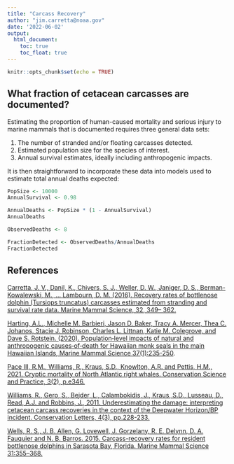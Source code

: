```yaml
---
title: "Carcass Recovery"
author: "jim.carretta@noaa.gov"
date: '2022-06-02'
output:
  html_document:
    toc: true
    toc_float: true
---
```


```r
knitr::opts_chunk$set(echo = TRUE)
```

## What fraction of cetacean carcasses are documented?

Estimating the proportion of human-caused mortality and serious injury to marine mammals
that is documented requires three general data sets:

1. The number of stranded and/or floating carcasses detected.
2. Estimated population size for the species of interest.
3. Annual survival estimates, ideally including anthropogenic impacts.

It is then straightforward to incorporate these data into models used to estimate total annual deaths expected:

```r
PopSize <- 10000
AnnualSurvival <- 0.98

AnnualDeaths <- PopSize * (1 - AnnualSurvival)
AnnualDeaths

ObservedDeaths <- 8

FractionDetected <- ObservedDeaths/AnnualDeaths
FractionDetected

```



## References

[Carretta, J. V., Danil, K., Chivers, S. J., Weller, D. W., Janiger, D. S., Berman-Kowalewski, M., … Lambourn, D. M. (2016). Recovery rates of bottlenose dolphin (Tursiops truncatus) carcasses estimated from stranding and survival rate data. Marine Mammal Science, 32, 349– 362.](https://doi.org/10.1111/mms.12264)

[Harting, A.L., Michelle M. Barbieri, Jason D. Baker, Tracy A. Mercer, Thea C. Johanos, Stacie J. Robinson, Charles L. Littnan, Katie M. Colegrove, and Dave S. Rotstein. (2020). Population‐level impacts of natural and anthropogenic causes‐of‐death for Hawaiian monk seals in the main Hawaiian Islands, Marine Mammal Science 37(1):235-250](https://onlinelibrary.wiley.com/doi/full/10.1111/mms.12742).

[Pace III, R.M., Williams, R., Kraus, S.D., Knowlton, A.R. and Pettis, H.M., 2021. Cryptic mortality of North Atlantic right whales. Conservation Science and Practice, 3(2), p.e346.](https://conbio.onlinelibrary.wiley.com/doi/full/10.1111/csp2.346)

[Williams, R., Gero, S., Bejder, L., Calambokidis, J., Kraus, S.D., Lusseau, D., Read, A.J. and Robbins, J., 2011. Underestimating the damage: interpreting cetacean carcass recoveries in the context of the Deepwater Horizon/BP incident. Conservation Letters, 4(3), pp.228-233.](https://doi.org/10.1111/j.1755-263X.2011.00168.x)

[Wells, R. S., J. B. Allen, G. Lovewell, J. Gorzelany, R. E. Delynn, D. A. Fauquier and N. B. Barros. 2015. Carcass-recovery rates for resident bottlenose dolphins in Sarasota Bay, Florida. Marine Mammal Science 31:355–368.](https://onlinelibrary.wiley.com/doi/10.1111/mms.12142)



